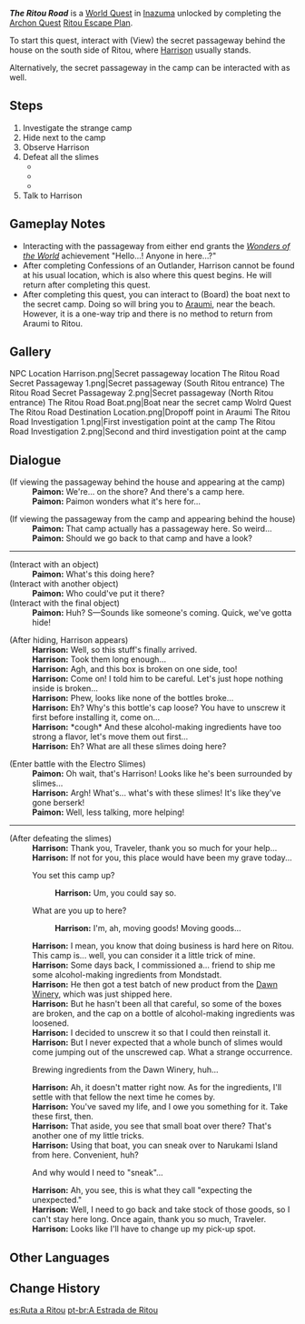 {{Quest Infobox
|id            = 
|image         = World Quest The Ritou Road.png
|type          = World
|region        = Inazuma
|area          = Narukami Island
|subarea       = Ritou
|characters    = Harrison; Paimon; Traveler
|summary       = 
|startLocation = [[Ritou]], [[Inazuma]]
|requirement   = Complete [[Ritou Escape Plan]]
|exp           = 100
|mora          = 20,000
|rep           = Inazuma
|repAmt        = 20
|repOrder      = 387
|other         = {{Card|Adventurer's Experience|5}}
}}
'''''The Ritou Road''''' is a [[World Quests|World Quest]] in [[Inazuma]] unlocked by completing the [[Archon Quest]] [[Ritou Escape Plan]].

To start this quest, interact with (View) the secret passageway behind the house on the south side of Ritou, where [[Harrison]] usually stands.

Alternatively, the secret passageway in the camp can be interacted with as well.

==Steps==
#Investigate the strange camp
#Hide next to the camp
#Observe Harrison
#Defeat all the slimes
#* {{Enemy|Electro Slime|x=3}}
#* {{Enemy|Large Electro Slime|x=1}}
#* {{Enemy|Mutant Electro Slime|x=1}}
#Talk to Harrison

==Gameplay Notes==
* Interacting with the passageway from either end grants the ''[[Wonders of the World]]'' achievement "Hello...! Anyone in here...?"
* After completing Confessions of an Outlander, Harrison cannot be found at his usual location, which is also where this quest begins. He will return after completing this quest.
* After completing this quest, you can interact to (Board) the boat next to the secret camp. Doing so will bring you to [[Araumi]], near the beach. However, it is a one-way trip and there is no method to return from Araumi to Ritou.

==Gallery==
<gallery>
NPC Location Harrison.png|Secret passageway location
The Ritou Road Secret Passageway 1.png|Secret passageway (South Ritou entrance)
The Ritou Road Secret Passageway 2.png|Secret passageway (North Ritou entrance)
The Ritou Road Boat.png|Boat near the secret camp
Wolrd Quest The Ritou Road Destination Location.png|Dropoff point in Araumi
The Ritou Road Investigation 1.png|First investigation point at the camp
The Ritou Road Investigation 2.png|Second and third investigation point at the camp
</gallery>

==Dialogue==
{{Quest Description|You happen upon a hidden passageway in Ritou...}}
{{Dialogue start}}
;(If viewing the passageway behind the house and appearing at the camp)
:'''Paimon:''' We're... on the shore? And there's a camp here.
:'''Paimon:''' Paimon wonders what it's here for...

;(If viewing the passageway from the camp and appearing behind the house)
:'''Paimon:''' That camp actually has a passageway {{sic|that}} here. So weird...
:'''Paimon:''' Should we go back to that camp and have a look?
----
;(Interact with an object)
:'''Paimon:''' What's this doing here?
;(Interact with another object)
:'''Paimon:''' Who could've put it there?
;(Interact with the final object)
:'''Paimon:''' Huh? S&mdash;Sounds like someone's coming. Quick, we've gotta hide!

;(After hiding, Harrison appears)
:'''Harrison:''' Well, so this stuff's finally arrived.
:'''Harrison:''' Took them long enough...
:'''Harrison:''' Agh, and this box is broken on one side, too!
:'''Harrison:''' Come on! I told him to be careful. Let's just hope nothing inside is broken...
:'''Harrison:''' Phew, looks like none of the bottles broke...
:'''Harrison:''' Eh? Why's this bottle's cap loose? You have to unscrew it first before installing it, come on...
:'''Harrison:''' *cough* And these alcohol-making ingredients have too strong a flavor, let's move them out first...
:'''Harrison:''' Eh? What are all these slimes doing here?

;(Enter battle with the Electro Slimes)
:'''Paimon:''' Oh wait, that's Harrison! Looks like he's been surrounded by slimes...
:'''Harrison:''' Argh! What's... what's with these slimes! It's like they've gone berserk!
:'''Paimon:''' Well, less talking, more helping!
----
;(After defeating the slimes)
:'''Harrison:''' Thank you, Traveler, thank you so much for your help...
:'''Harrison:''' If not for you, this place would have been my grave today...
:{{DIcon}} You set this camp up?
::'''Harrison:''' Um, you could say so.
:{{DIcon}} What are you up to here?
::'''Harrison:''' I'm, ah, moving goods! Moving goods...
:'''Harrison:''' I mean, you know that doing business is hard here on Ritou. This camp is... well, you can consider it a little trick of mine.
:'''Harrison:''' Some days back, I commissioned a... friend to ship me some alcohol-making ingredients from Mondstadt.
:'''Harrison:''' He then got a test batch of new product from the [[Dawn Winery]], which was just shipped here.
:'''Harrison:''' But he hasn't been all that careful, so some of the boxes are broken, and the cap on a bottle of alcohol-making ingredients was loosened.
:'''Harrison:''' I decided to unscrew it so that I could then reinstall it.
:'''Harrison:''' But I never expected that a whole bunch of slimes would come jumping out of the unscrewed cap. What a strange occurrence.
:{{DIcon}} Brewing ingredients from the Dawn Winery, huh...
:'''Harrison:''' Ah, it doesn't matter right now. As for the ingredients, I'll settle with that fellow the next time he comes by.
:'''Harrison:''' You've saved my life, and I owe you something for it. Take these first, then.
:'''Harrison:''' That aside, you see that small boat over there? That's another one of my little tricks.
:'''Harrison:''' Using that boat, you can sneak over to Narukami Island from here. Convenient, huh?
:{{DIcon}} And why would I need to "sneak"...
:'''Harrison:''' Ah, you see, this is what they call "expecting the unexpected."
:'''Harrison:''' Well, I need to go back and take stock of those goods, so I can't stay here long. Once again, thank you so much, Traveler.
:'''Harrison:''' Looks like I'll have to change up my pick-up spot.
{{Dialogue end}}

==Other Languages==
{{Other Languages
|en      = The Ritou Road
|zhs     = 离岛之路
|zhs_rm  = Lídǎo zhī Lù
|zht     = 離島之路
|zht_rm  = Lídǎo zhī Lù
|zh_tl   = Road of Ritou
|ja      = 離島の道
|ja_rm   = Ritou no Michi
|ja_tl   = Road of Ritou
|ko      = 이도(離島)의 길
|ko_rm   = Ido-ui Gil
|ko_tl   = Road of Ritou
|es      = Ruta a Ritou
|es_tl   = Route to Ritou
|fr      = Le chemin vers Ritou
|fr_tl   = The Road to Ritou
|ru      = Путь Рито
|ru_tl   = Ritou Road
|th      = เส้นทางแห่ง Ritou
|th_rm   = 
|th_tl   = 
|vi      = Con Đường Đảo Ritou
|vi_tl   = 
|de      = Der Weg von Ritou
|de_tl   = The Road from Ritou
|id      = Jalan Ritou
|id_tl   = Ritou Road
|pt      = A Estrada de Ritou
|pt_tl   = The Ritou Road
|tr      = Ritou Yolu
|tr_tl   = 
|it      = La strada di Ritou
|it_tl   = 
}}

==Change History==
{{Change History|2.0}}

[[es:Ruta a Ritou]]
[[pt-br:A Estrada de Ritou]]